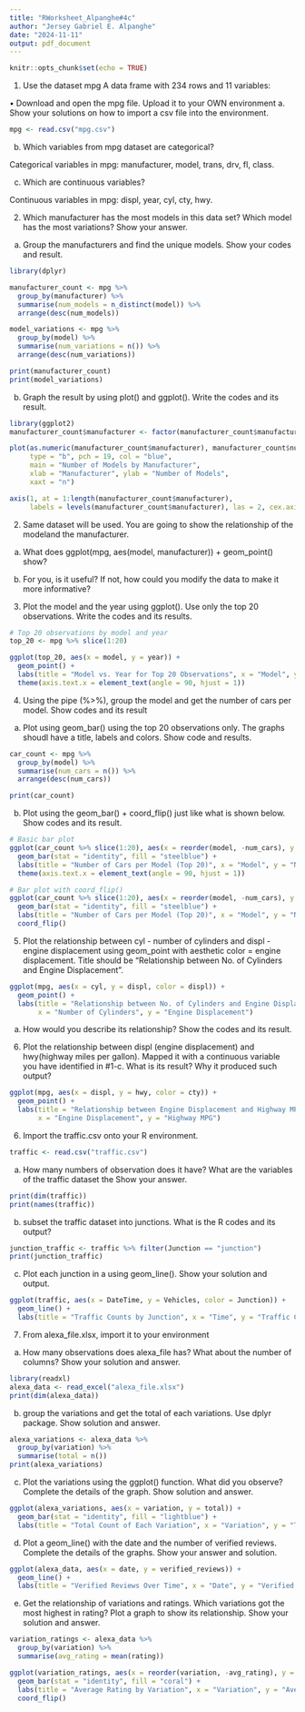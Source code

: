 ```yaml
---
title: "RWorksheet_Alpanghe#4c"
author: "Jersey Gabriel E. Alpanghe"
date: "2024-11-11"
output: pdf_document
---
```


```r
knitr::opts_chunk$set(echo = TRUE)
```
1. Use the dataset mpg
A data frame with 234 rows and 11 variables:

• Download and open the mpg file. Upload it to your OWN environment
a. Show your solutions on how to import a csv file into the environment.
```r
mpg <- read.csv("mpg.csv")
```
b. Which variables from mpg dataset are categorical?

Categorical variables in mpg: manufacturer, model, trans, drv, fl, class.

c. Which are continuous variables?

Continuous variables in mpg: displ, year, cyl, cty, hwy.

2. Which manufacturer has the most models in this data set? Which model has the most variations?
Show your answer.

a. Group the manufacturers and find the unique models. Show your codes and result.

```r
library(dplyr)

manufacturer_count <- mpg %>%
  group_by(manufacturer) %>%
  summarise(num_models = n_distinct(model)) %>%
  arrange(desc(num_models))

model_variations <- mpg %>%
  group_by(model) %>%
  summarise(num_variations = n()) %>%
  arrange(desc(num_variations))

print(manufacturer_count)
print(model_variations)

```

b. Graph the result by using plot() and ggplot(). Write the codes and its result.

```r
library(ggplot2)
manufacturer_count$manufacturer <- factor(manufacturer_count$manufacturer)

plot(as.numeric(manufacturer_count$manufacturer), manufacturer_count$num_models, 
     type = "b", pch = 19, col = "blue",
     main = "Number of Models by Manufacturer", 
     xlab = "Manufacturer", ylab = "Number of Models", 
     xaxt = "n")

axis(1, at = 1:length(manufacturer_count$manufacturer), 
     labels = levels(manufacturer_count$manufacturer), las = 2, cex.axis = 0.8)

```

2. Same dataset will be used. You are going to show the relationship of the modeland the manufacturer.

a. What does ggplot(mpg, aes(model, manufacturer)) + geom_point() show?

b. For you, is it useful? If not, how could you modify the data to make it more informative?

3. Plot the model and the year using ggplot(). Use only the top 20 observations. Write the codes and
its results.

```r
# Top 20 observations by model and year
top_20 <- mpg %>% slice(1:20)

ggplot(top_20, aes(x = model, y = year)) +
  geom_point() +
  labs(title = "Model vs. Year for Top 20 Observations", x = "Model", y = "Year") +
  theme(axis.text.x = element_text(angle = 90, hjust = 1))

```

4. Using the pipe (%>%), group the model and get the number of cars per model. Show codes and its result

a. Plot using geom_bar() using the top 20 observations only. The graphs shoudl have a title, labels and colors. Show code and results.

```r
car_count <- mpg %>%
  group_by(model) %>%
  summarise(num_cars = n()) %>%
  arrange(desc(num_cars))

print(car_count)

```
b. Plot using the geom_bar() + coord_flip() just like what is shown below. Show codes and its result.

```r
# Basic bar plot
ggplot(car_count %>% slice(1:20), aes(x = reorder(model, -num_cars), y = num_cars)) +
  geom_bar(stat = "identity", fill = "steelblue") +
  labs(title = "Number of Cars per Model (Top 20)", x = "Model", y = "Number of Cars") +
  theme(axis.text.x = element_text(angle = 90, hjust = 1))

# Bar plot with coord_flip()
ggplot(car_count %>% slice(1:20), aes(x = reorder(model, -num_cars), y = num_cars)) +
  geom_bar(stat = "identity", fill = "steelblue") +
  labs(title = "Number of Cars per Model (Top 20)", x = "Model", y = "Number of Cars") +
  coord_flip()

```

5. Plot the relationship between cyl - number of cylinders and displ - engine displacement using geom_point with aesthetic color = engine displacement. Title should be “Relationship between No. of Cylinders and Engine Displacement”.

```r
ggplot(mpg, aes(x = cyl, y = displ, color = displ)) +
  geom_point() +
  labs(title = "Relationship between No. of Cylinders and Engine Displacement",
       x = "Number of Cylinders", y = "Engine Displacement")

```
a. How would you describe its relationship? Show the codes and its result.

6. Plot the relationship between displ (engine displacement) and hwy(highway miles per gallon). Mapped
it with a continuous variable you have identified in #1-c. What is its result? Why it produced such
output?

```r
ggplot(mpg, aes(x = displ, y = hwy, color = cty)) +
  geom_point() +
  labs(title = "Relationship between Engine Displacement and Highway MPG",
       x = "Engine Displacement", y = "Highway MPG")

```

6. Import the traffic.csv onto your R environment.

```r
traffic <- read.csv("traffic.csv")
```
a. How many numbers of observation does it have? What are the variables of the traffic dataset the Show
your answer.
```r
print(dim(traffic))  
print(names(traffic))
```
b. subset the traffic dataset into junctions. What is the R codes and its output?

```r
junction_traffic <- traffic %>% filter(Junction == "junction")
print(junction_traffic)

```

c. Plot each junction in a using geom_line(). Show your solution and output.

```r
ggplot(traffic, aes(x = DateTime, y = Vehicles, color = Junction)) +
  geom_line() +
  labs(title = "Traffic Counts by Junction", x = "Time", y = "Traffic Count")

```

7. From alexa_file.xlsx, import it to your environment
a. How many observations does alexa_file has? What about the number of columns? Show your solution
and answer.
```r
library(readxl)
alexa_data <- read_excel("alexa_file.xlsx")
print(dim(alexa_data))
```
b. group the variations and get the total of each variations. Use dplyr package. Show solution and
answer.
```r
alexa_variations <- alexa_data %>%
  group_by(variation) %>%
  summarise(total = n())
print(alexa_variations)

```
c. Plot the variations using the ggplot() function. What did you observe? Complete the details of the
graph. Show solution and answer.

```r
ggplot(alexa_variations, aes(x = variation, y = total)) +
  geom_bar(stat = "identity", fill = "lightblue") +
  labs(title = "Total Count of Each Variation", x = "Variation", y = "Total Count")

```

d. Plot a geom_line() with the date and the number of verified reviews. Complete the details of the
graphs. Show your answer and solution.

```r
ggplot(alexa_data, aes(x = date, y = verified_reviews)) +
  geom_line() +
  labs(title = "Verified Reviews Over Time", x = "Date", y = "Verified Reviews")

```

e. Get the relationship of variations and ratings. Which variations got the most highest in rating? Plot a
graph to show its relationship. Show your solution and answer.

```r
variation_ratings <- alexa_data %>%
  group_by(variation) %>%
  summarise(avg_rating = mean(rating))

ggplot(variation_ratings, aes(x = reorder(variation, -avg_rating), y = avg_rating)) +
  geom_bar(stat = "identity", fill = "coral") +
  labs(title = "Average Rating by Variation", x = "Variation", y = "Average Rating") +
  coord_flip()

```